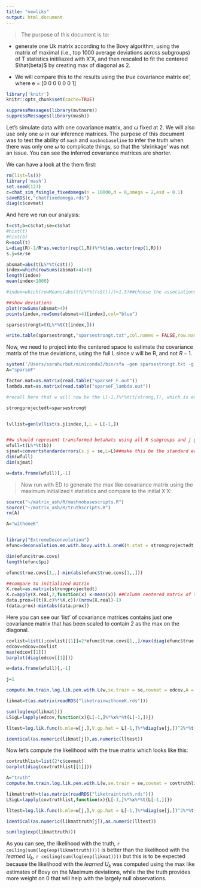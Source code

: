```yaml
---
title: "newliks"
output: html_document
---
```


> The purpose of this document is to:

* generate one Uk matrix according to the Bovy algorithm, using the matrix of maximal (i.e., top 1000 average deviations across subgroups) of T statistics initiliazed with X'X, and then rescaled to fit the centered $\hat{beta}$ by creating max of diagonal as 2.

* We will compare this to the results using the $true$ covariance matrix ee', where e = [0 0 0 0 0 0 1]




```r
library('knitr')
knitr::opts_chunk$set(cache=TRUE)

```

```r
suppressMessages(library(mvtnorm))
suppressMessages(library(mash))
```
Let's simulate data with one covariance matrix, and $\omega$ fixed at 2. We will also use only one $\omega$ in our inference matrices. The purpose of this document was to test the ability of `mash` and `mashnobaseline` to infer the truth when there was only one $\omega$ to complicate things, so that the 'shrinkage' was not an issue. You can see the inferred covariance matrices are shorter.

We can have a look at the them first:

```r
rm(list=ls())
library('mash')
set.seed(123)
c=chat_sim_fsingle_fixedomega(n = 10000,d = 8,omega = 2,esd = 0.1)
saveRDS(c,"chatfixedomega.rds")
diag(c$covmat)

```


And here we run our analysis:
```r

t=c$t;b=c$chat;se=c$shat
#hist(t)
#hist(b)
R=ncol(t)
L=diag(R)-1/R*as.vector(rep(1,R))%*%t(as.vector(rep(1,R)))
s.j=se/se

absmat=abs(t(L%*%t(c$t)))
index=which(rowSums(absmat>4)>0)
length(index)
mean(index<1000)

#index=which(rowMeans(abs(t(L%*%t(c$t))))>1.3)##choose the associations with average deviation large.

##show deviations
plot(rowSums(absmat>4))
points(index,rowSums(absmat>4)[index],col="blue")

sparsestrongt=t(L%*%t(t[index,]))

```

```r

write.table(sparsestrongt,"sparsestrongt.txt",col.names = FALSE,row.names=FALSE)

```


Now, we need to project into the centered space to estimate the covariance matrix of the true deviations, using the full L since $v$ will be R, and not $R-1$.


```r
system('/Users/sarahurbut/miniconda3/bin/sfa -gen sparsestrongt.txt -g 748 -k 5 -n 8 i -o sparseF')
A="sparseF"

factor.mat=as.matrix(read.table("sparseF_F.out"))
lambda.mat=as.matrix(read.table("sparseF_lambda.out"))

#recall here that w will now be the L[-1,]%*%t(t[strong,]), which is equivalent to removing the first column of the strong projected t. Thus the covariance of v is initated with the RxR matrices (strong projected t), and the model is trained on the strong projected t less the first column because the model has v_{rxr}|w_{r,r-1}

strongprojectedt=sparsestrongt


lvllist=genlvllist(s.j[index,],L = L[-1,])


##w should represent transformed betahats using all R subgroups and j genes
wfull=t(L%*%t(b))
sjmat=convertstandarderrors(s.j = se,L=L)##make this be the standard errors of all, it is the sqrt of the diagonal of LVL' for each j. Recall here L is still RxR so we can have the full set of deviations and thier standard errors to choose grid
dim(wfull)
dim(sjmat)

```

```r
w=data.frame(wfull)[,-1]
```


> Now run with ED to generate the max like covariance matrix using the maximum initialized t statistics and compare to the initial X'X:


```r
source("~/matrix_ash/R/mashnobasescripts.R")
source("~/matrix_ash/R/truthscripts.R")
rm(A)

A="withoneK"


library("ExtremeDeconvolution")
efunc=deconvolution.em.with.bovy.with.L.oneK(t.stat = strongprojectedt,v.j = lvllist,L = L[-1,],w = strongprojectedt[,-1])

dim(efunc$true.covs)
length(efunc$pi)

efunc$true.covs[1,,]-min(abs(efunc$true.covs[1,,]))

##compare to initialized matrix
X.real=as.matrix(strongprojectedt)
X.c=apply(X.real,2,function(x) x-mean(x)) ##Column centered matrix of t statistics
data.prox=((t(X.c)%*%X.c))/(nrow(X.real)-1)
(data.prox)-min(abs(data.prox))
```

Here you can see our 'list' of covariance matrices contains just one covariance matrix that has been scaled to contain 2 as the max on the diagonal.

```r
covlist=list();covlist[[1]]=2*efunc$true.covs[1,,]/max(diag(efunc$true.covs[1,,]))
edcov=edcov=covlist
max(edcov[[1]])
barplot(diag(edcov[[1]]))

```



```r
w=data.frame(wfull)[,-1]

j=1

compute.hm.train.log.lik.pen.with.L(w,se.train = se,covmat = edcov,A = A,pen = 1,L = L[-1,])

likmat=t(as.matrix(readRDS("liketrainwithoneK.rds")))

sum(log(exp(likmat)))
LSigL=lapply(edcov,function(x){L[-1,]%*%x%*%t(L[-1,])})

lltest=log.lik.func(b.mle=w[j,],V.gp.hat = L[-1,]%*%diag(se[j,])^2%*%t(L[-1,]),covmat =LSigL )                                                                                          

identical(as.numeric(likmat[j]),as.numeric(lltest))
```

Now let's compute the likelihood with the true matrix which looks like this:

```r
covtruthlist=list(2*c$covmat)
barplot(diag(covtruthlist[[1]]))

```


```r

A="truth"
compute.hm.train.log.lik.pen.with.L(w,se.train = se,covmat = covtruthlist,A = A,pen = 1,L = L[-1,])

likmattruth=t(as.matrix(readRDS("liketraintruth.rds")))
LSigL=lapply(covtruthlist,function(x){L[-1,]%*%x%*%t(L[-1,])})

lltest=log.lik.func(b.mle=w[j,],V.gp.hat = L[-1,]%*%diag(se[j,])^2%*%t(L[-1,]),covmat =LSigL )                                                                                          

identical(as.numeric(likmattruth[j]),as.numeric(lltest))

sum(log(exp(likmattruth)))
```


As you can see, the likelihood with the truth, `r ceiling(sum(log(exp(likmattruth))))` is better than the likelihood with the *learned* $U_k$, `r ceiling(sum(log(exp(likmat))))` but this is to be expected because the likelihood with the *learned* $U_k$ was computed using the max like estimates of Bovy on the Maximum deviations, while the the truth provides more weight on 0 that will help with the largely null observations.
